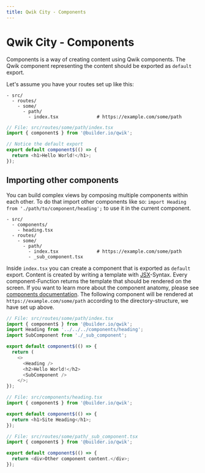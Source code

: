 ```yaml
---
title: Qwik City - Components
---
```


# Qwik City - Components

Components is a way of creating content using Qwik components. The Qwik component representing the content should be exported as `default` export.

Let's assume you have your routes set up like this:
```
- src/
  - routes/
    - some/           
      - path/
        - index.tsx              # https://example.com/some/path
```

```typescript
// File: src/routes/some/path/index.tsx
import { component$ } from '@builder.io/qwik';

// Notice the default export
export default component$(() => {
  return <h1>Hello World!</h1>;
});
```

## Importing other components

You can build complex views by composing multiple components within each other. To do that import other components like so: `import Heading from './path/to/component/heading';` to use it in the current component.
```
- src/
  - components/
    - heading.tsx
  - routes/
    - some/           
      - path/
        - index.tsx              # https://example.com/some/path
        - _sub_component.tsx
```

Inside `index.tsx` you can create a component that is exported as `default` export. Content is created by writing a template with [JSX](https://reactjs.org/docs/introducing-jsx.html)-Syntax. Every component-Function returns the template that should be rendered on the screen. If you want to learn more about the component anatomy, please see [components documentation](/docs/components/overview).
The following component will be rendered at `https://example.com/some/path` according to the directory-structure, we have set up above. 

```typescript
// File: src/routes/some/path/index.tsx
import { component$ } from '@builder.io/qwik';
import Heading from '../../../components/heading';
import SubComponent from './_sub_component';

export default component$(() => {
  return (
    <>
      <Heading />
      <h2>Hello World!</h2>
      <SubComponent />
    </>;
});
```

```typescript
// File: src/components/heading.tsx
import { component$ } from '@builder.io/qwik';

export default component$(() => {
  return <h1>Site Heading</h1>;
});
```

```typescript
// File: src/routes/some/path/_sub_component.tsx
import { component$ } from '@builder.io/qwik';

export default component$(() => {
  return <div>Other component content.</div>;
});
```